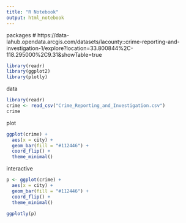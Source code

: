 ```yaml
---
title: "R Notebook"
output: html_notebook
---
```


packages
# https://data-lahub.opendata.arcgis.com/datasets/lacounty::crime-reporting-and-investigation-1/explore?location=33.800844%2C-118.295000%2C9.31&showTable=true

```r
library(readr)
library(ggplot2)
library(plotly)
```

data

```r
library(readr)
crime <- read_csv("Crime_Reporting_and_Investigation.csv")
crime
```

plot

```r
ggplot(crime) +
  aes(x = city) +
  geom_bar(fill = "#112446") +
  coord_flip() +
  theme_minimal()
```

interactive

```r
p <- ggplot(crime) +
  aes(x = city) +
  geom_bar(fill = "#112446") +
  coord_flip() +
  theme_minimal()

ggplotly(p)
```

